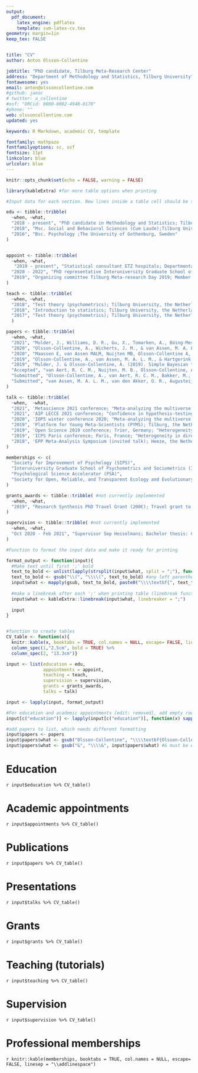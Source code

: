 ```yaml
---
output: 
  pdf_document:
    latex_engine: pdflatex
    template: svm-latex-cv.tex
geometry: margin=1in
keep_tex: FALSE


title: "CV"
author: Anton Olsson-Collentine

jobtitle: "PhD candidate, Tilburg Meta-Research Center"
address: "Department of Methodology and Statistics, Tilburg University"
fontawesome: yes
email: anton@olssoncollentine.com
#github: jaeoc
# twitter: a_collentine
#osf: "ORCid: 0000-0002-4948-0178"
#phone: ""
web: olssoncollentine.com
updated: yes

keywords: R Markdown, academic CV, template

fontfamily: mathpazo
fontfamilyoptions: sc, osf
fontsize: 11pt
linkcolor: blue
urlcolor: blue
---
```

 
<!-- Adapted from Steven Miller's template: http://svmiller.com/blog/2016/03/svm-r-markdown-cv/ 
For kableExtra to function I had to add some packages to the .tex preamble: \usepackage{float}, \usepackage{array}, \usepackage{booktabs}, \usepackage{tabu}-->

<!-- In addition, I have added \usepackage{titlesec} + two lines of code in .tex preamble to get lines under each header following this stackexchange question: https://tex.stackexchange.com/questions/84061/how-can-i-make-a-bold-horizontal-rule-under-each-section-title -->

<!-- Inspired also by https://github.com/marsha5813/resume  -->

\arrayrulecolor{white}
<!-- This makes all lines in the tables invisible (white), when combined with adding the package \usepackage{colortbl} to the .tex preamble. See https://stackoverflow.com/questions/53868409/is-there-a-way-to-make-a-kable-without-lines-borders-for-pdf -->


```r
knitr::opts_chunk$set(echo = FALSE, warning = FALSE)

library(kableExtra) #for more table options when printing
```


```r

#Input data for each section. New lines inside a table cell should be separated by ';'.

edu <- tibble::tribble(
  ~when, ~what,
  "2018 - present", "PhD candidate in Methodology and Statistics; Tilburg University, the Netherlands",
  "2018", "Msc. Social and Behavioral Sciences (Cum Laude);Tilburg University, the Netherlands ;Specialization: Methodology and Statistics.",
  "2016", "Bsc. Psychology ;The University of Gothenburg, Sweden"
)


appoint <- tibble::tribble(
  ~when, ~what, 
   "2019 - present", "Statistical consultant ETZ hospitals; Departmental liaison providing statistical consulting to medical researchers at the ETZ hospitals upon request by the ETZ research coordinator",
  "2020 - 2022", "PhD representative Interuniversity Graduate School of Psychometrics and Sociometrics (IOPS); Among other things, activities consisted of attending IOPS board meetings, selecting reviewers for new IOPS proposals, and chairing the IOPS PhD student meeting.",
  "2019", "Organizing committee Tilburg Meta-research Day 2019; Member of the organizing committee of an 1-day meta-research conference at Tilburg University. Plenary speakers: John Ioannidis, Ana Marušić, and Sarah de Rijcke."
)

teach <- tibble::tribble(
  ~when, ~what, 
  "2018", "Test theory (psychometrics); Tilburg University, the Netherlands",
  "2018", "Introduction to statistics; Tilburg University, the Netherlands",
  "2017", "Test theory (psychometrics); Tilburg University, the Netherlands"
  )

papers <- tibble::tribble(
  ~when, ~what,
  "2021", "Mulder, J., Williams, D. R., Gu, X., Tomarken, A., Böing-Messing, F., Olsson-Collentine, A., Meijerink-Bosman, M., Menke, J., van Aert, R., Fox, J.-P., Hoijtink, H., Rosseel, Y., Wagenmakers, E.-J., & van Lissa, C. (2021). BFpack: Flexible Bayes Factor Testing of Scientific Theories in R. Journal of Statistical Software, 100(18), 1–63. https://doi.org/10.18637/jss.v100.i18",
  "2020", "Olsson-Collentine, A., Wicherts, J. M., & van Assen, M. A. L. M. (2020). Heterogeneity in direct replications in psychology and its association with effect size. Psychological Bulletin, 146(10), 922–940. https://doi.org/10.1037/bul0000294", 
  "2020", "Maassen E, van Assen MALM, Nuijten MB, Olsson-Collentine A, Wicherts JM (2020) Reproducibility of individual effect sizes in meta-analyses in psychology. PLoS ONE 15(5): e0233107. https://doi.org/10.1371/journal.pone.0233107",
  "2019", "Olsson-Collentine, A., van Assen, M. A. L. M., & Hartgerink, C. H. J. (2019). The Prevalence of Marginally Significant Results in Psychology Over Time. Psychological Science, 30(4), 576–586. https://doi.org/10.1177/0956797619830326",
  "2019", "Mulder, J. & Olsson-Collentine, A. (2019). Simple Bayesian testing of scientific expectations in linear regression models. Behavior Research Methods. https://doi.org/10.3758/s13428-018-01196-9",
  "Accepted", "van Aert, R. C. M., Nuijten, M. B., Olsson-Collentine, A., Stoevenbelt, A. H.,vandenAkker,O.,& Wicherts,J.M.(2021). Comparing the prevalence of statistical reporting inconsistencies in COVID-19 preprints and matched controls: A Registered Report (Stage 1). Royal Society Open Science. Conditionally accepted",
  "Submitted", "Olsson-Collentine, A., van Aert, R. C. M., Bakker, M., & Wicherts, J. M. (2021). Meta-analyzing the multiverse: A peek under the hood of selective reporting. doi:10.31234/osf.io/43yae",
  "Submitted", "van Assen, M. A. L. M., van den Akker, O. R., Augusteijn, H. E. M., Bakker,M.,Nuijten,M.B.,Olsson-Collentine,A.,Stoevenbelt,A.H.,Wicherts,J.M.,& van Aert, R. C. M. (2021). The meta-plot: A graphical tool for interpreting the results of a meta-analysis."
)

talk <- tibble::tribble(
  ~when,  ~what,
  "2021", 'Metascience 2021 conference; "Meta-analyzing the multiverse: A peek under the hood of selective reporting"',
  "2021", 'AIP LECCE 2021 conference; "Confidence in hypothesis-testing with a multiverse of outcomes"', 
  "2020", 'IOPS winter conference 2020; "Meta-analyzing the multiverse: A peek under the hood of selective reporting"',
  "2019", 'Platform for Young Meta-Scientists (PYMS); Tilburg, the Netherlands; "Vague theory, unmotivated choices, and exaggerated conclusions"',
  "2019", 'Open Science 2019 conference; Trier, Germany; "Heterogeneity in direct replications in psychology and its association with effect size"',
  "2019", 'ICPS Paris conference; Paris, France; "Heterogeneity in direct replications in psychology and its association with effect size"',
  "2018", 'EPP Meta-Analysis Symposium (invited talk); Heeze, the Netherlands; "Heterogeneity and Publication bias"'
)

memberships <- c(
  "Society for Improvement of Psychology (SIPS)",
  "Interuniversity Graduate School of Psychometrics and Sociometrics (IOPS)",
  "Psychological Science Accelerator (PSA)",
  "Society for Open, Reliable, and Transparent Ecology and Evolutionary biology (SORTEE)"
)

grants_awards <- tibble::tribble( #not currently implemented
  ~when, ~what,
  "2019", "Research Synthesis PhD Travel Grant (200€); Travel grant to participate in the Research Synthesis 2019 conference" 
)

supervision <- tibble::tribble( #not currently implemented
  ~when, ~what,
  "Oct 2020 - Feb 2021", "Supervisor Sep Hesselmans; Bachelor thesis: Construct validity in Registered Replication Reports"
)
```


```r
#Function to format the input data and make it ready for printing

format_output <- function(input){
  #Make text until first ';' bold
  text_to_bold <- unlist(lapply(strsplit(input$what, split = ";"), function(x) x[[1]])) #extract until first ';' for each data point
  text_to_bold <- gsub("\\(", "\\\\(", text_to_bold) #any left parentheses must be escaped so gsub works in next step 
  input$what <- mapply(gsub, text_to_bold, paste0("\\\\textbf{", text_to_bold, "}"), input$what) #replace by (latex) bold version, mapply loops over each data point
  
  #make a linebreak after each ';' when printing table (linebreak function adds some latex code)
  input$what <- kableExtra::linebreak(input$what, linebreaker = ";")
  
  input
}


#function to create tables
CV_table <- function(x){
  knitr::kable(x, booktabs = TRUE, col.names = NULL, escape= FALSE, linesep = "\\addlinespace") %>% 
  column_spec(1,"2.5cm", bold = TRUE) %>% 
  column_spec(2, "13.3cm")}
```

```r
input <- list(education = edu,
              appointments = appoint,
              teaching = teach,
              supervision = supervision,
              grants = grants_awards,
              talks = talk)

input <- lapply(input, format_output)

#For education and academic appointments [edit: removed], add empty row after each row so that there is space between entries in the output
input[c("education")] <- lapply(input[c("education")], function(x) sapply(x, rbind, ""))

#add papers to list, which needs different formatting
input$papers <- papers
input$papers$what <- gsub("Olsson-Collentine", "\\\\textbf{Olsson-Collentine}", input$papers$what) #bold
input$papers$what <- gsub("&", "\\\\&", input$papers$what) #& must be escaped
```


\vspace{1.2cm}
<!-- Adds some vertical spacing between header and rest -->

# Education

`r input$education %>% CV_table()`

# Academic appointments

`r input$appointments %>% CV_table()`

# Publications

`r input$papers %>% CV_table()`

# Presentations

`r input$talks %>% CV_table()`

# Grants

`r input$grants %>% CV_table()`

# Teaching (tutorials)

`r input$teaching %>% CV_table()`

# Supervision

`r input$supervision %>% CV_table()`

# Professional memberships

`r knitr::kable(memberships, booktabs = TRUE, col.names = NULL, escape= FALSE, linesep = "\\addlinespace")` 

